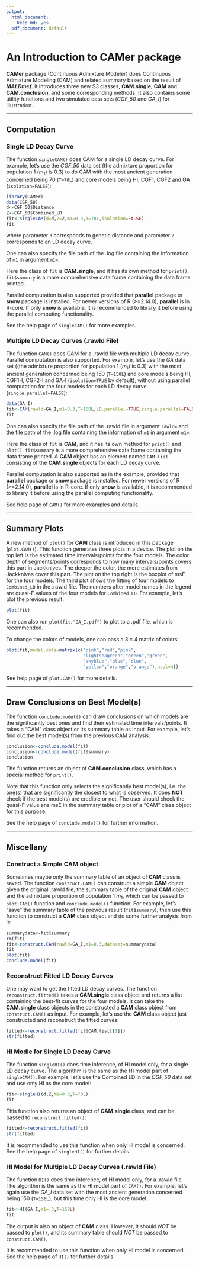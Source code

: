 ```yaml
---
output:
  html_document:
    keep_md: yes
  pdf_document: default
---
```


An Introduction to **CAMer** package
===============

**CAMer** package (Continuous Admixture Modeler) does Continuous Admixture Modeling (CAM) and related summary based on the result of ***MALDmef***. It introduces three new S3 classes, **CAM.single**, **CAM** and **CAM.conclusion**, and some corresponding methods. It also contains some utility functions and two simulated data sets (*CGF_50* and *GA_I*) for illustration.

-----------

## Computation

### Single LD Decay Curve

The function `singleCAM()` does CAM for a single LD decay curve. For example, let's use the *CGF_50* data set (the admixture proportion for population 1 ($m_1$) is 0.3) to do CAM with the most ancient generation concerned being 70 (`T=70L`) and core models being HI, CGF1, CGF2 and GA (`isolation=FALSE`):

```r
library(CAMer)
data(CGF_50)
d<-CGF_50$Distance
Z<-CGF_50$Combined_LD
fit<-singleCAM(d=d,Z=Z,m1=0.3,T=70L,isolation=FALSE)
fit
```

where parameter `d` corresponds to genetic distance and parameter `Z` corresponds to an LD decay curve.

One can also specify the file path of the .log file containing the information of `m1` in argument `m1=`.

Here the class of `fit` is **CAM.single**, and it has its own method for `print()`. `fit$summary` is a more comprehensive data frame containing the data frame printed.

Parallel computation is also supported provided that **parallel** package or **snow** package is installed. For newer versions of R (>=2.14.0), **parallel** is in R-core. If only **snow** is available, it is recommended to library it before using the parallel computing functionality.

See the help page of `singleCAM()` for more examples.

### Multiple LD Decay Curves (.rawld File)

The function `CAM()` does CAM for a .rawld file with multiple LD decay curve. Parallel computation is also supported. For example, let's use the *GA* data set ((the admixture proportion for population 1 ($m_1$) is 0.3) with the most ancient generation concerned being 150 (`T=150L`) and core models being HI, CGF1-I, CGF2-I and GA-I (`isolation=TRUE` by default), without using parallel computation for the four models for each LD decay curve (`single.parallel=FALSE`):

```r
data(GA_I)
fit<-CAM(rawld=GA_I,m1=0.3,T=150L,LD.parallel=TRUE,single.parallel=FALSE)
fit
```

One can also specify the file path of the .rawld file in argument `rawld=` and the file path of the .log file containing the information of `m1` in argument `m1=`.

Here the class of `fit` is **CAM**, and it has its own method for `print()` and `plot()`. `fit$summary` is a more comprehensive data frame containing the data frame printed. A **CAM** object has an element named `CAM.list` consisting of the **CAM.single** objects for each LD decay curve.

Parallel computation is also supported as in the example, provided that **parallel** package or **snow** package is installed. For newer versions of R (>=2.14.0), **parallel** is in R-core. If only **snow** is available, it is recommended to library it before using the parallel computing functionality.

See help page of `CAM()` for more examples and details.

------------------------

## Summary Plots

A new method of `plot()` for **CAM** class is introduced in this package (`plot.CAM()`). This function generates three plots in a device. The plot on the top left is the estimated time intervals/points for the four models. The color depth of segments/points corresponds to how many intervals/points covers this part in Jackknives. The deeper the color, the more estimates from Jackknives cover this part. The plot on the top right is the boxplot of msE for the four models. The third plot shows the fitting of four models to `Combined_LD` in the .rawld file. The numbers after model names in the legend are quasi-F values of the four models for `Combined_LD`. For example, let's plot the previous result:

```r
plot(fit)
```

One can also run `plot(fit,"GA_I.pdf")` to plot to a .pdf file, which is recommended.

To change the colors of models, one can pass a $3 \times 4$ matrix of colors:

```r
plot(fit,model.cols=matrix(c("pink","red","pink",
                             "lightseagreen","green","green",
                             "skyblue","blue","blue",
                             "yellow","orange","orange"),ncol=4))
```

See help page of `plot.CAM()` for more details.

----------------------

## Draw Conclusions on Best Model(s)

The function `conclude.model()` can draw conclusions on which models are the significantly best ones and find their estimated time intervals/points. It takes a "CAM" class object or its summary table as input. For example, let's find out the best model(s) from the previous CAM analysis:

```r
conclusion<-conclude.model(fit)
conclusion<-conclude.model(fit$summary)
conclusion
```

The function returns an object of **CAM.conclusion** class, which has a special method for `print()`.

Note that this function only selects the significantly best model(s), i.e. the one(s) that are significantly the closest to what is observed. It does **NOT** check if the best model(s) are credible or not. The user should check the quasi-F value ans msE in the summary table or plot of a "CAM" class object for this purpose.

See the help page of `conclude.model()` for further information.

-----------------

## Miscellany

### Construct a Simple **CAM** object

Sometimes maybe only the summary table of an object of **CAM** class is saved. The function `construct.CAM()` can construct a simple **CAM** object given the original .rawld file, the summary table of the original **CAM** object and the admixture proportion of population 1 $m_1$, which can be passed to `plot.CAM()` function and `conclude.model()` function. For example, let's "save" the summary table of the previous result (`fit$summary`), then use this function to construct a **CAM** class object and do some further analysis from it:

```r
summarydata<-fit$summary
rm(fit)
fit<-construct.CAM(rawld=GA_I,m1=0.3,dataset=summarydata)
fit
plot(fit)
conclude.model(fit)
```

### Reconstruct Fitted LD Decay Curves

One may want to get the fitted LD decay curves. The function `reconstruct.fitted()` takes a **CAM.single** class object and returns a list containing the best-fit curves for the four models. It can take the **CAM.single** class objects in the constructed a **CAM** class object from `construct.CAM()` as input. For example, let's use the **CAM** class object just constructed and reconstruct the fitted curves:

```r
fitted<-reconstruct.fitted(fit$CAM.list[[1]])
str(fitted)
```


### HI Modle for Single LD Decay Curve

The function `singleHI()` does time inference, of HI model only, for a single LD decay curve. The algorithm is the same as the HI model part of `singleCAM()`. For example, let's use the Combined LD in the *CGF_50* data set and use only HI as the core model:

```r
fit<-singleHI(d,Z,m1=0.3,T=70L)
fit
```

This function also returns an object of **CAM.single** class, and can be passed to `reconstruct.fitted()`:

```r
fitted<-reconstruct.fitted(fit)
str(fitted)
```

It is recommended to use this function when only HI model is concerned. See the help page of `singleHI()` for further details.

### HI Model for Multiple LD Decay Curves (.rawld File)

The function `HI()` does time inference, of HI model only, for a .rawld file. The algorithm is the same as the HI model part of `CAM()`. For example, let's again use the *GA_I* data set with the most ancient generation concerned being 150 (`T=150L`), but this time only HI is the core model:

```r
fit<-HI(GA_I,m1=.3,T=150L)
fit
```

The output is also an object of **CAM** class. However, it should *NOT* be passed to `plot()`, and its summary table should *NOT* be passed to `construct.CAM()`.

It is recommended to use this function when only HI model is concerned. See the help page of `HI()` for further details.